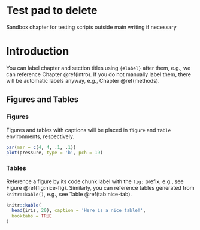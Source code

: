 # Test pad to delete

Sandbox chapter for testing scripts outside main writing if necessary

# Introduction {#intro}

You can label chapter and section titles using `{#label}` after them, e.g., we can reference Chapter \@ref(intro).
If you do not manually label them, there will be automatic labels anyway, e.g., Chapter \@ref(methods).

## Figures and Tables {.panelset}

### Figures

Figures and tables with captions will be placed in `figure` and `table` environments, respectively.

```r
par(mar = c(4, 4, .1, .1))
plot(pressure, type = 'b', pch = 19)
```

### Tables

Reference a figure by its code chunk label with the `fig:` prefix, e.g., see Figure \@ref(fig:nice-fig).
Similarly, you can reference tables generated from `knitr::kable()`, e.g., see Table \@ref(tab:nice-tab).

```r
knitr::kable(
  head(iris, 20), caption = 'Here is a nice table!',
  booktabs = TRUE
)
```